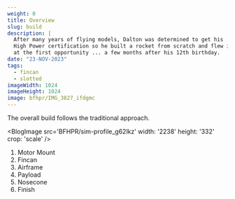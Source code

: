 ```yaml
---
weight: 0 
title: Overview
slug: build
description: |
  After many years of flying models, Dalton was determined to get his
  High Power certification so he built a rocket from scratch and flew it
  at the first opportunity ... a few months after his 12th birthday.
date: "23-NOV-2023"
tags:
  - fincan
  - slotted
imageWidth: 1024
imageHeight: 1024
image: bfhpr/IMG_3827_ifdgmc
---
```


The overall build follows the traditional approach.

<BlogImage
  src='BFHPR/sim-profile_g62lkz'
  width: '2238'
  height: '332'
  crop: 'scale' 
/>

1. Motor Mount
2. Fincan
3. Airframe
4. Payload
5. Nosecone
6. Finish
